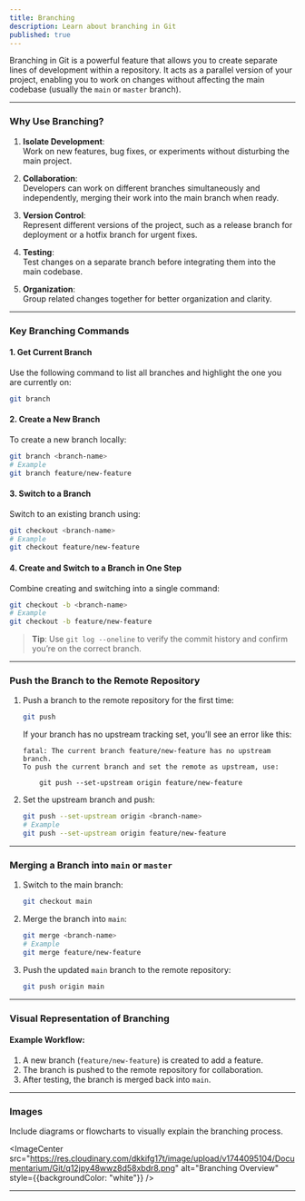 ```yaml
---
title: Branching
description: Learn about branching in Git
published: true
---
```


Branching in Git is a powerful feature that allows you to create separate lines of development within a repository. It acts as a parallel version of your project, enabling you to work on changes without affecting the main codebase (usually the `main` or `master` branch).

---

### **Why Use Branching?**
1. **Isolate Development**:  
   Work on new features, bug fixes, or experiments without disturbing the main project.

2. **Collaboration**:  
   Developers can work on different branches simultaneously and independently, merging their work into the main branch when ready.

3. **Version Control**:  
   Represent different versions of the project, such as a release branch for deployment or a hotfix branch for urgent fixes.

4. **Testing**:  
   Test changes on a separate branch before integrating them into the main codebase.

5. **Organization**:  
   Group related changes together for better organization and clarity.

---

### **Key Branching Commands**

#### **1. Get Current Branch**
Use the following command to list all branches and highlight the one you are currently on:
```bash
git branch
```

#### **2. Create a New Branch**
To create a new branch locally:
```bash
git branch <branch-name>
# Example
git branch feature/new-feature
```

#### **3. Switch to a Branch**
Switch to an existing branch using:
```bash
git checkout <branch-name>
# Example
git checkout feature/new-feature
```

#### **4. Create and Switch to a Branch in One Step**
Combine creating and switching into a single command:
```bash
git checkout -b <branch-name>
# Example
git checkout -b feature/new-feature
```

> **Tip**: Use `git log --oneline` to verify the commit history and confirm you’re on the correct branch.

---

### **Push the Branch to the Remote Repository**

1. Push a branch to the remote repository for the first time:
   ```bash
   git push
   ```
   If your branch has no upstream tracking set, you’ll see an error like this:
   ```plaintext
   fatal: The current branch feature/new-feature has no upstream branch.
   To push the current branch and set the remote as upstream, use:
   
       git push --set-upstream origin feature/new-feature
   ```

2. Set the upstream branch and push:
   ```bash
   git push --set-upstream origin <branch-name>
   # Example
   git push --set-upstream origin feature/new-feature
   ```

---

### **Merging a Branch into `main` or `master`**

1. Switch to the main branch:
   ```bash
   git checkout main
   ```

2. Merge the branch into `main`:
   ```bash
   git merge <branch-name>
   # Example
   git merge feature/new-feature
   ```

3. Push the updated `main` branch to the remote repository:
   ```bash
   git push origin main
   ```

---

### **Visual Representation of Branching**
#### **Example Workflow:**
1. A new branch (`feature/new-feature`) is created to add a feature.
2. The branch is pushed to the remote repository for collaboration.
3. After testing, the branch is merged back into `main`.

---

### **Images**
Include diagrams or flowcharts to visually explain the branching process.

<ImageCenter src="https://res.cloudinary.com/dkkifg17t/image/upload/v1744095104/Documentarium/Git/q12jpy48wwz8d58xbdr8.png" alt="Branching Overview" style={{backgroundColor: "white"}} />

<ImageCenter src="https://res.cloudinary.com/dkkifg17t/image/upload/v1744433639/Documentarium/Git/nzeq35uto1ze1ycbcesj.png" alt="Branching Example" />

---
